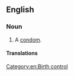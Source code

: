 ==English==

===Noun===
{{en-noun|head=[[French]] [[letter]]}}

# {{label|en|idiomatic|euphemistic}} A [[condom]].

====Translations====
{{trans-see|condom}}

[[Category:en:Birth control]]